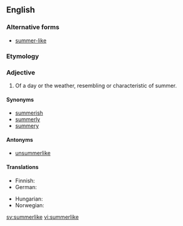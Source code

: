 ==English==

===Alternative forms===
* [[summer-like]]

===Etymology===
{{suffix|summer|like}}

===Adjective===
{{en-adj}}

# Of a day or the weather, resembling or characteristic of summer.

====Synonyms====
* [[summerish]]
* [[summerly]]
* [[summery]]

====Antonyms====
* [[unsummerlike]]

====Translations====
{{trans-top|of a day or the weather, resembling or characteristic of summer.}}
* Finnish: {{t-|fi|kesäinen}}
* German: {{t+|de|sommerlich}}
{{trans-mid}}
* Hungarian: {{t+|hu|nyárias}}
* Norwegian: {{t-|no|sommerlig}}
{{trans-bottom}}

[[sv:summerlike]]
[[vi:summerlike]]
